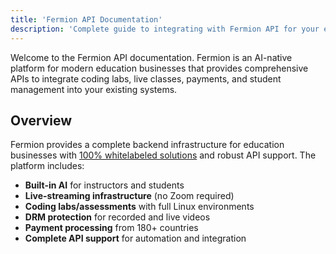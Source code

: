 ```yaml
---
title: 'Fermion API Documentation'
description: 'Complete guide to integrating with Fermion API for your education platform'
---
```


Welcome to the Fermion API documentation. Fermion is an AI-native platform for modern education businesses that provides comprehensive APIs to integrate coding labs, live classes, payments, and student management into your existing systems.

## Overview

Fermion provides a complete backend infrastructure for education businesses with [100% whitelabeled solutions](https://fermion.app/) and robust API support. The platform includes:

-   **Built-in AI** for instructors and students
-   **Live-streaming infrastructure** (no Zoom required)
-   **Coding labs/assessments** with full Linux environments
-   **DRM protection** for recorded and live videos
-   **Payment processing** from 180+ countries
-   **Complete API support** for automation and integration
